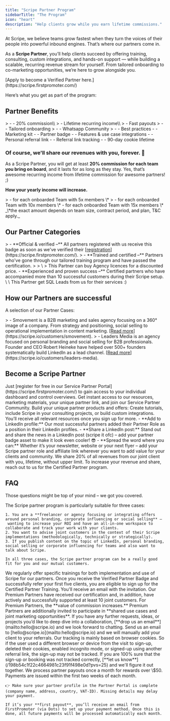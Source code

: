 ```yaml
---
title: "Scripe Partner Program"
sidebarTitle: "The Program"
icon: "heart"
description: "Help clients grow while you earn lifetime commissions."
---
```


At Scripe, we believe teams grow fastest when they turn the voices of their people into powerful inbound engines. That’s where our partners come in.

As a **Scripe Partner**, you’ll help clients succeed by offering training, consulting, custom integrations, and hands-on support — while building a scalable, recurring revenue stream for yourself. From tailored onboarding to co-marketing opportunities, we’re here to grow alongside you.

<Check>
  [Apply to become a Verified Partner here.](https://scripe.firstpromoter.com/)
</Check>

Here’s what you get as part of the program:

## Partner Benefits

<CardGroup cols={2}>
  <Card title="Attractive commission" icon="money-bill-trend-up">
    > - - 20% commission\\
    >   - Lifetime recurring income\\
    >   - Fast payouts
  </Card>
  <Card title="Priority support " icon="star">
    > - - Tailored onboarding
    > - - Whatsapp Community
    > - - Best practices
  </Card>
  <Card title="Marketing opportunities" icon="badge-check">
    - - Marketing kit
    - - Partner badge
    - - Features & use case integrations
  </Card>
  <Card title="Personal referral dashboard" icon="chart-line-up">
    - - Personal referral link
    - - Referral link tracking
    - - 90-day cookie lifetime
  </Card>
</CardGroup>

### **Of course, we'll share our revenues with you, forever. 💸**

As a Scripe Partner, you will get at least **20% commission for each team you bring on board**, and it lasts for as long as they stay. Yes, that’s awesome recurring income from lifetime commission for awesome partners! ;)

**How your yearly income will increase.**

<CardGroup cols={3}>
  <Card title="€660">
    > - for each onboarded Team with 5x members \*
  </Card>
  <Card title="€1,320 ">
    > - for each onboarded Team with 10x members \*
  </Card>
  <Card title="€2,000  ">
    - for each onboarded Team with 15x members \*
  </Card>
</CardGroup>

<Info>
  _\*the exact amount depends on team size, contract period, and plan, T&C apply._
</Info>

## Our Partner Categories

<CardGroup cols={3}>
  <Card title="Verified Partner">
    > - **Official & verified –** All partners registered with us receive this badge as soon as we've verified their [<u>registration</u>](https://scripe.firstpromoter.com/).
  </Card>
  <Card title="Certified Partner">
    > - **Trained and certified –** Partners who've gone through our tailored training program and have passed the certification.
    >
    >   \
    >   This Partner can buy Agency licences for a discounted price.
  </Card>
  <Card title="Premium Partner">
    - **Experienced and proven success –** Certified partners who have accompanied more than 10 successful customers during their Scripe setup. \
      \
      This Partner get SQL Leads from us for their services :)
  </Card>
</CardGroup>

## How our Partners are successful

A selection of our Partner Cases:

<CardGroup cols={2}>
  <Card title="Smovement saves 60% of their time with Scripe." img="/images/smovement.webp">
    > - Smovement is a B2B marketing and sales agency focusing on a 360° image of a company. From strategy and positioning, social selling to operational implementation in content marketing. [<u>Read more</u>](https://scripe.io/customers/smovement).
  </Card>
  <Card title="Leaders Media boosts ROI and breaks records for clients." img="/images/robert.webp">
    > - Leaders Media is an agency focused on personal branding and social selling for B2B professionals. Founder and CEO Robert Heineke have helped over 500+ founders systematically build LinkedIn as a lead channel. [<u>Read more</u>](https://scripe.io/customers/leaders-media).
  </Card>
</CardGroup>

## Become a Scripe Partner

<AccordionGroup>
  <Accordion title="Step 1: Sign up without any commitments">
    Just [register for free in our Service Partner Portal](https://scripe.firstpromoter.com/) to gain access to your individual dashboard and control overviews.
  </Accordion>
  <Accordion title="Step 2: Access content & community">
    Get instant access to our resources, marketing materials, your unique partner link, and join our Service Partner Community.
  </Accordion>
  <Accordion title="Step 3: Build your Scripe offers ">
    Build your unique partner products and offers: Create tutorials, include Scripe in your consulting projects, or build custom integrations. You’ll receive all relevant resources once you sign up for more.
  </Accordion>
  <Accordion title="Step 4: Show off, you are a Scripe Partner now ;)">
    - **Add to LinkedIn profile:** Our most successful partners added their Partner Role as a position in their Linkedin profiles.
    - **Share a LinkedIn post:** Stand out and share the news in a LinkedIn post (scripe it ofc) – add your partner badge asset to make it look even cooler! 😎
    - **Spread the word where you can:** Whether it’s your newsletter, website or your next flyer – add your Scripe partner role and affiliate link wherever you want to add value for your clients and community.
  </Accordion>
  <Accordion title="Lastly: Earn (more) money every month, recurring.">
    We share 20% of all revenues from our joint client with you, lifetime, without upper limit. To increase your revenue and share, reach out to us for the Certified Partner program.
  </Accordion>
</AccordionGroup>

## FAQ

Those questions might be top of your mind – we got you covered.

<AccordionGroup>
  <Accordion title="Is the Scripe Partner Program a good fit for me?">
    The Scripe partner program is particularly suitable for three cases:

    1. You are a **freelancer or agency focusing or integrating offers around personal branding, corporate influencing or social selling** – wanting to increase your ROI and have an all-in-one workspace to collaborate and track your work with your clients.
    2. You want to advise joint customers in the context of their Scripe implementations (methodologically, technically or strategically).
    3. If you publish content on the topic of LinkedIn, personal branding, social selling or corporate influencing for teams and also want to talk about Scripe.

    In all three cases, the Scripe partner program can be a really good fit for you and our mutual customers.
  </Accordion>
  <Accordion title="How do I get the ‘Certified Partner’ badge?">
    We regularly offer specific trainings for both implementation and use of Scripe for our partners. Once you receive the Verified Partner Badge and successfully refer your first five clients, you are eligible to sign up for the Certified Partner Training. You'll receive an email with the invitation.
  </Accordion>
  <Accordion title="How do I get the ‘Premium Partner’ badge?">
    Our Premium Partners have received our certification and, in addition, have actively and successfully supported at least 10 joint customers. For Premium Partners, the **value of commission increases.** Premium Partners are additionally invited to participate in **shared use cases and joint marketing opportunities**.
  </Accordion>
  <Accordion title="Are there any other opportunities besides the partner program?">
    If you have any further requests, ideas, or projects you’d like to deep dive into a collaboration, [**drop us an email**](mailto:hello@scripe.io) and we look forward to chatting.
  </Accordion>
  <Accordion title="My customer has registered without using my referral link, what can I do?">
    Send us an email to [hello@scripe.io](mailto:hello@scripe.io) and we will manually add your client to your referrals.
  </Accordion>
  <Accordion title="Why can’t I see my referrals?">
    Our tracking is mainly based on browser cookies. So if the user used a different browser or device from the visit to sign-up, deleted their cookies, enabled incognito mode, or signed-up using another referral link, the sign-up may not be tracked. If you are 100% sure that the sign-up or booking was not tracked correctly, [**let us know**](/198b54c1f22c4664981c23f91f498e0d?pvs=25) and we'll figure it out together.
  </Accordion>
  <Accordion title="When and how do I get paid?">
    We process partner payouts once a month for rewards over \$50. Payments are issued within the first two weeks of each month.

    👉 Make sure your partner profile in the Partner Portal is complete (company name, address, country, VAT-ID). Missing details may delay your payment.

    If it’s your **first payout**, you’ll receive an email from FirstPromoter (via Dots) to set up your payment method. Once this is done, all future payments will be processed automatically each month.
  </Accordion>
</AccordionGroup>